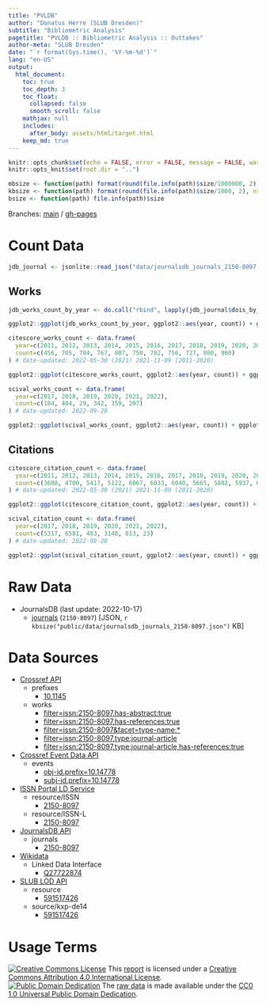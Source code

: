 ```yaml
---
title: "PVLDB"
author: "Donatus Herre (SLUB Dresden)"
subtitle: "Bibliometric Analysis"
pagetitle: "PVLDB :: Bibliometric Analysis :: Outtakes"
author-meta: "SLUB Dresden"
date: "`r format(Sys.time(), '%Y-%m-%d')`"
lang: "en-US"
output:
  html_document:
    toc: true
    toc_depth: 3
    toc_float:
      collapsed: false
      smooth_scroll: false
    mathjax: null
    includes:
      after_body: assets/html/target.html
    keep_md: true
---
```


```r
knitr::opts_chunk$set(echo = FALSE, error = FALSE, message = FALSE, warning = FALSE)
knitr::opts_knit$set(root.dir = "..")
```

```r
mbsize <- function(path) format(round(file.info(path)$size/1000000, 2), nsmall=2)
kbsize <- function(path) format(round(file.info(path)$size/1000, 2), nsmall=2)
bsize <- function(path) file.info(path)$size
```

Branches: [main](https://github.com/slub/pvldb/tree/main) / [gh-pages](https://github.com/slub/pvldb/tree/gh-pages)

# Count Data

```r
jdb_journal <- jsonlite::read_json("data/journalsdb_journals_2150-8097.json")
```

## Works

```r
jdb_works_count_by_year <- do.call("rbind", lapply(jdb_journal$dois_by_issued_year, function(x) data.frame(year=x[[1]], count=as.integer(x[[2]]))))
```

```r
ggplot2::ggplot(jdb_works_count_by_year, ggplot2::aes(year, count)) + ggplot2::geom_col() + ggplot2::scale_x_continuous(breaks=jdb_works_count_by_year$year) + ggplot2::ggtitle("PVLDB Works Count (JournalsDB)") + ggplot2::xlab("") + ggplot2::ylab("")
```

```r
citescore_works_count <- data.frame(
  year=c(2011, 2012, 2013, 2014, 2015, 2016, 2017, 2018, 2019, 2020, 2021),
  count=c(456, 705, 784, 767, 807, 750, 782, 756, 727, 800, 960)
) # date-updated: 2022-05-30 (2021) 2021-11-09 (2011-2020)
```

```r
ggplot2::ggplot(citescore_works_count, ggplot2::aes(year, count)) + ggplot2::geom_col() + ggplot2::scale_x_continuous(breaks=citescore_works_count$year) + ggplot2::ggtitle("PVLDB Works (2021 CiteScore © Elsevier, 2022)") + ggplot2::xlab("") + ggplot2::ylab("")
```

```r
scival_works_count <- data.frame(
  year=c(2017, 2018, 2019, 2020, 2021, 2022),
  count=c(184, 404, 29, 342, 359, 207)
) # date-updated: 2022-09-28
```

```r
ggplot2::ggplot(scival_works_count, ggplot2::aes(year, count)) + ggplot2::geom_col() + ggplot2::scale_x_continuous(breaks=scival_works_count$year) + ggplot2::ggtitle("PVLDB Works (2022-09-28 SciVal © Elsevier, 2022)") + ggplot2::xlab("") + ggplot2::ylab("")
```

## Citations

```r
citescore_citation_count <- data.frame(
  year=c(2011, 2012, 2013, 2014, 2015, 2016, 2017, 2018, 2019, 2020, 2021),
  count=c(3608, 4700, 5417, 5122, 6067, 6033, 6040, 5665, 5802, 5937, 6726)
) # date-updated: 2022-05-30 (2021) 2021-11-09 (2011-2020)
```

```r
ggplot2::ggplot(citescore_citation_count, ggplot2::aes(year, count)) + ggplot2::geom_col() + ggplot2::scale_x_continuous(breaks=citescore_citation_count$year) + ggplot2::ggtitle("PVLDB Citations (2021 CiteScore © Elsevier, 2022)") + ggplot2::xlab("") + ggplot2::ylab("")
```

```r
scival_citation_count <- data.frame(
  year=c(2017, 2018, 2019, 2020, 2021, 2022),
  count=c(5317, 6581, 483, 3148, 813, 23)
) # date-updated: 2022-09-28
```

```r
ggplot2::ggplot(scival_citation_count, ggplot2::aes(year, count)) + ggplot2::geom_col() + ggplot2::scale_x_continuous(breaks=scival_citation_count$year) + ggplot2::ggtitle("PVLDB Citations (2022-09-28 SciVal © Elsevier, 2022)") + ggplot2::xlab("") + ggplot2::ylab("")
```

# Raw Data

- JournalsDB (last update: 2022-10-17)
  - [journals](./data/journalsdb_journals_2150-8097.json) (`2150-8097`) [JSON, `r kbsize("public/data/journalsdb_journals_2150-8097.json")` KB]

# Data Sources

- [Crossref API](https://api.crossref.org)
  - prefixes
    - [10.1145](https://api.crossref.org/prefixes/10.1145?mailto=bibliometrie@slub-dresden.de)
  - works
    - [filter=issn:2150-8097,has-abstract:true](https://api.crossref.org/works?filter=issn:2150-8097,has-abstract:true&mailto=bibliometrie@slub-dresden.de)
    - [filter=issn:2150-8097,has-references:true](https://api.crossref.org/works?filter=issn:2150-8097,has-references:true&mailto=bibliometrie@slub-dresden.de)
    - [filter=issn:2150-8097&facet=type-name:*](https://api.crossref.org/works?filter=issn:2150-8097&facet=type-name:*&rows=0&mailto=bibliometrie@slub-dresden.de)
    - [filter=issn:2150-8097,type:journal-article](https://api.crossref.org/works?filter=issn:2150-8097,type:journal-article&mailto=bibliometrie@slub-dresden.de)
    - [filter=issn:2150-8097,type:journal-article,has-references:true](https://api.crossref.org/works?filter=issn:2150-8097,type:journal-article,has-references:true&mailto=bibliometrie@slub-dresden.de)
- [Crossref Event Data API](https://www.eventdata.crossref.org/)
  - events
    - [obj-id.prefix=10.14778](https://api.eventdata.crossref.org/v1/events?obj-id.prefix=10.14778&mailto=bibliometrie@slub-dresden.de)
    - [subj-id.prefix=10.14778](https://api.eventdata.crossref.org/v1/events?subj-id.prefix=10.14778&mailto=bibliometrie@slub-dresden.de)
- [ISSN Portal LD Service](https://www.issn.org/understanding-the-issn/assignment-rules/issn-linked-data-application-profile/)
  - resource/ISSN
    - [2150-8097](https://portal.issn.org/resource/ISSN/2150-8097?format=json)
  - resource/ISSN-L
    - [2150-8097](https://portal.issn.org/resource/ISSN-L/2150-8097?format=json)
- [JournalsDB API](https://api.journalsdb.org/apidocs/)
  - journals
    - [2150-8097](https://api.journalsdb.org/journals/2150-8097)
- [Wikidata](https://www.wikidata.org/wiki/Wikidata:Data_access)
  - Linked Data Interface
    - [Q27722874](https://www.wikidata.org/wiki/Special:EntityData/Q27722874.json)
- [SLUB LOD API](https://data.slub-dresden.de/)
  - resource
    - [591517426](https://data.slub-dresden.de/resources/591517426)
  - source/kxp-de14
    - [591517426](https://data.slub-dresden.de/source/kxp-de14/591517426)

# Usage Terms

[![Creative Commons License](https://mirrors.creativecommons.org/presskit/buttons/80x15/svg/by.svg)](http://creativecommons.org/licenses/by/4.0/) This [report](#) is licensed under a [Creative Commons Attribution 4.0 International License](./LICENSE.txt).  
[![Public Domain Dedication](https://mirrors.creativecommons.org/presskit/buttons/80x15/svg/cc-zero.svg)](https://creativecommons.org/publicdomain/zero/1.0/) The [raw data](#raw-data) is made available under the [CC0 1.0 Universal Public Domain Dedication](./data/LICENSE.txt).
